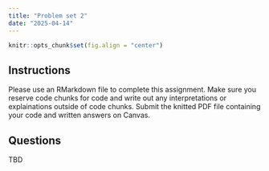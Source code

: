 ```yaml
---
title: "Problem set 2"
date: "2025-04-14"
---
```


```r
knitr::opts_chunk$set(fig.align = "center")
```

## Instructions

Please use an RMarkdown file to complete this assignment. Make sure you reserve code chunks for code and write out any interpretations or explainations outside of code chunks. Submit the knitted PDF file containing your code and written answers on Canvas. 

## Questions

TBD 